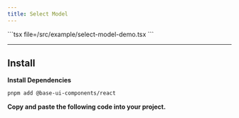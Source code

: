 ```yaml
---
title: Select Model
---
```


<Tabs>
  <Tab value="Preview"><ComponentPreview name="select-model-demo" /></Tab>
  <Tab value="Code">
    ```tsx file=<rootDir>/src/example/select-model-demo.tsx
    ```
  </Tab>
</Tabs>

---

## Install

**Install Dependencies**
```bash
pnpm add @base-ui-components/react
```

**Copy and paste the following code into your project.**

```tsx file=<rootDir>/src/registry/select-model.tsx
```